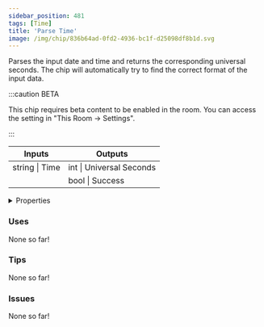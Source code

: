 ```yaml
---
sidebar_position: 481
tags: [Time]
title: 'Parse Time'
image: /img/chip/836b64ad-0fd2-4936-bc1f-d25098df8b1d.svg
---
```


Parses the input date and time and returns the corresponding universal seconds. The chip will automatically try to find the correct format of the input data.

:::caution BETA

This chip requires beta content to be enabled in the room. You can access the setting in "This Room -> Settings".

:::

<IChip uuid="836b64ad-0fd2-4936-bc1f-d25098df8b1d"/>

<table><thead><tr><th>Inputs</th><th>Outputs</th></tr></thead><tbody><tr><td>string | Time</td><td>int | Universal Seconds</td></tr><tr><td /><td>bool | Success</td></tr></tbody></table>

<details>
  <summary>Properties</summary>
  <div>
    <div>
    <table>
      <tbody>
        <tr>
          <td>Is beta required?</td>
          <td>Yes</td>
        </tr>
        <tr>
          <td>Is chip a trolling risk?</td>
          <td>No</td>
        </tr>
        <tr>
          <td>Is chip a role assignment risk?</td>
          <td>No</td>
        </tr>
        <tr>
          <td>Chip UUID</td>
          <td>836b64ad-0fd2-4936-bc1f-d25098df8b1d</td>
        </tr>
        <tr>
          <td>Room availability</td>
          <td>Available everywhere</td>
        </tr>
      </tbody>
    </table>
    </div>
  </div>
</details>

### Uses

None so far!

### Tips

None so far!

### Issues

None so far!